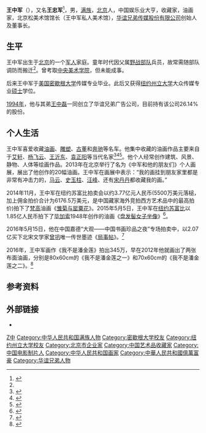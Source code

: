 {{艺人
| name = 王中军
| 别名 = 王忠军
| type = 幕后
| 出生日期 = {{Birth date and age|1960|11|30}}
| 出生地点 = {{CHN-1949}}[[北京市|北京市]]
| 國籍 = {{PRC}}
| 民族 = [[满族|满族]]
| 教育程度 = {{USA}}[[密歇根大学|密歇根大学]]
| 经纪公司 = [[华谊兄弟传媒股份有限公司|华谊兄弟]]
| 亲属 =弟: [[王中磊|王中磊]]
}}
'''王中军'''（{{bd|1960年|11月30日||}}），又名'''王忠军'''<ref>{{Cite web|title=华谊兄弟回应质疑：造谣者“居心险恶”|url=https://www.guancha.cn/economy/2018_06_12_459815_2.shtml|accessdate=2020-11-25|work=观察者网|archive-date=2019-10-31|archive-url=https://web.archive.org/web/20191031004508/http://www.guancha.cn/economy/2018_06_12_459815_2.shtml|dead-url=no}}</ref>，男，[[满族|满族]]，[[北京|北京]]人，中国娱乐业大亨，收藏家，油画家，北京松美术馆馆长（王中军私人美术馆），[[华谊兄弟传媒股份有限公司|华谊兄弟传媒股份有限公司]]创始人及董事长。

== 生平 ==
王中军出生于[[北京|北京]]的一个[[军人|军人]]家庭。童年时代因父属[[野战部队|野战部队]]兵员，故常需随部队调防而搬迁<ref name= "背景"/>。曾考取[[中央美术学院|中央美术学院]]，但未能成事。

后来王中军于[[美国|美国]][[密歇根大学|密歇根大学]]传媒专业毕业。此后又获得[[纽约州立大学|纽约州立大学]]大众传媒专业[[硕士|硕士]]学位。

[[1994年|1994年]]，他与其弟[[王中磊|王中磊]]一同创立了华谊兄弟广告公司，目前持有该公司26.14%的股份。

== 个人生活 ==
王中军喜爱收藏[[油画|油画]]、[[雕塑|雕塑]]、[[古董|古董]]和[[奔驰|奔驰]]等名车。他集中收藏的油画作品主要来自于[[艾轩|艾轩]]、[[杨飞云|杨飞云]]、[[王沂东|王沂东]]、[[袁正阳|袁正阳]]等当代名家<ref name="背景">{{cite web |url=http://zt-hzrb.hangzhou.com.cn/system/2009/12/02/010275360.shtml |language= |title=王中军老婆及豪宅曝光(附背景简介) |publisher=重庆晨报 |date=2009-12-02 |accessdate= |deadurl=yes |archiveurl=https://web.archive.org/web/20120414005948/http://zt-hzrb.hangzhou.com.cn/system/2009/12/02/010275360.shtml |archivedate=2012-04-14 }}</ref><ref>{{cite web |url=http://case-lib.ccd.com.cn/detail/4_114075-1.shtml |language= |title=明星家居：王中军豪宅装修奢华名画扎堆 |publisher=中国建筑装饰网 |date=2011-08-04 |accessdate= |archive-date=2015-05-18 |archive-url=https://web.archive.org/web/20150518082021/http://case-lib.ccd.com.cn/detail/4_114075-1.shtml |dead-url=no }}</ref><ref>{{cite web |url=http://home.wh.house365.com/news/news_35885_1.html |language= |title=华谊老总王中军的家 亿万豪宅奢华装修大曝光 |publisher=365地产家居网 |date=2011年7月22日 |accessdate= |archive-url=https://web.archive.org/web/20110814214611/http://home.wh.house365.com/news/news_35885_1.html |archive-date=2011年8月14日 |dead-url=yes }}</ref>。他个人经常创作建筑、风景、静物、人体等绘画作品。2013年在北京举行了名为《中军和他的朋友们》个人画展，展出了他创作的20幅油画。王中军在画展中表示：“我的画挂到朋友家里都是非常有冲击力的，[[马云|马云]]、[[史玉柱|史玉柱]]、[[汪峰|汪峰]]、还有[[宋丹丹|宋丹丹]]都收藏我的画。”

2014年11月，王中军在纽约苏富比拍卖会以约3.77亿元人民币(5500万美元落槌，加上佣金拍价合计为6176.5万美元，是中国藏家海外竞拍西方艺术品中的最高拍价)拍下了[[梵高|梵高]]油画《[[雏菊与罂粟花|雏菊与罂粟花]]》。2015年5月5日，王中军在[[纽约|纽约]][[苏富比|苏富比]]以1.85亿人民币拍下了[[毕加索|毕加索]]1948年创作的油画《[[盘发髻女子坐像|盘发髻女子坐像]]》<ref >{{cite web |url=http://ent.163.com/15/0507/19/AP1LMGML00031H2L.html |language= |title=王中军掷1.85亿拍毕加索名画 曾花3亿多买梵高画 |publisher=网易娱乐 |date=2015-05-07 |accessdate= |archive-date=2015-05-09 |archive-url=https://web.archive.org/web/20150509080303/http://ent.163.com/15/0507/19/AP1LMGML00031H2L.html |dead-url=no }}</ref>。

2016年5月15日，他在中国嘉德“大观——中国书画珍品之夜”专场拍卖中，以2.07亿买下北宋文学家[[曾巩|曾巩]]唯一传世墨迹《[[局事帖|局事帖]]》。<ref >{{cite web |url=http://money.163.com/16/0516/08/BN634DDJ00253B0H.html |language= |title=王中军2.07亿买下曾巩《局事帖》 20年增值45倍 |publisher=澎湃新闻网 |date=2016-05-16 |accessdate= |archive-url=https://web.archive.org/web/20160517113412/http://money.163.com/16/0516/08/BN634DDJ00253B0H.html |archive-date=2016-05-17 |dead-url=yes }}</ref>

2016年，王中军画作《我不是潘金莲》拍出345万，早在2012年他就画出了两张布面油画，分别是80x60cm的《我不是潘金莲之一》和70x60cm的《我不是潘金莲之二》。<ref>{{Cite web |url=http://view.inews.qq.com/a/NEW2016112803227801 |title=王中军画作“我不是潘金莲”拍出345万 |accessdate=2017-09-13 |archive-date=2017-09-13 |archive-url=https://web.archive.org/web/20170913093204/http://view.inews.qq.com/a/NEW2016112803227801 |dead-url=no }}</ref>

== 参考资料 ==
{{reflist}}

== 外部链接 ==
* {{Mtime|1208257|王中军}}

{{Authority control}}
{{DEFAULTSORT:WANG}}
[[Category:王姓|Z中]]
[[Category:中华人民共和国满族人物|Category:中华人民共和国满族人物]]
[[Category:密歇根大学校友|Category:密歇根大学校友]]
[[Category:纽约州立大学校友|Category:纽约州立大学校友]]
[[Category:北京市企业家|Category:北京市企业家]]
[[Category:中国艺术品收藏家|Category:中国艺术品收藏家]]
[[Category:中国电影制片人|Category:中国电影制片人]]
[[Category:中华人民共和国画家|Category:中华人民共和国画家]]
[[Category:中華人民共和國億萬富豪|Category:中華人民共和國億萬富豪]]
[[Category:华谊兄弟人物|Category:华谊兄弟人物]]
